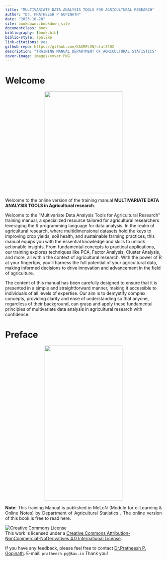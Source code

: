 ```yaml
---
title: "MULTIVARIATE DATA ANALYSIS TOOLS FOR AGRICULTURAL RESEARCH"
author: "Dr. PRATHEESH P GOPINATH"
date: "2023-10-20"
site: bookdown::bookdown_site
documentclass: book
bibliography: [book.bib]
biblio-style: apalike
link-citations: yes
github-repo: https://github.com/KAUMELON/stat3202
description: "TRAINING MANUAL DEPARTMENT OF AGRICULTURAL STATISTICS"
cover-image: images/cover.PNG
---  
```

 

# Welcome {-} 
<p style="text-align: center;"><a href="https://coavellayani.kau.in/people/sub-lt-dr-pratheesh-p-gopinath"><img src="images/cover.png" class="cover" width="250" height="328"/></a></p>  
Welcome to the online version of the training manual **MULTIVARIATE DATA ANALYSIS TOOLS in Agricultural research**.  
<p>Welcome to the "Multivariate Data Analysis Tools for Agricultural Research" training manual, a specialized resource tailored for agricultural researchers leveraging the R programming language for data analysis. In the realm of agricultural research, where multidimensional datasets hold the keys to improving crop yields, soil health, and sustainable farming practices, this manual equips you with the essential knowledge and skills to unlock actionable insights. From fundamental concepts to practical applications, our training explores techniques like PCA, Factor Analysis, Cluster Analysis, and more, all within the context of agricultural research. With the power of R at your fingertips, you'll harness the full potential of your agricultural data, making informed decisions to drive innovation and advancement in the field of agriculture.</p> 

<p>The content of this manual has been carefully designed to ensure that it is presented in a simple and straightforward manner, making it accessible to individuals of all levels of expertise. Our aim is to demystify complex concepts, providing clarity and ease of understanding so that anyone, regardless of their background, can grasp and apply these fundamental principles of multivariate data analysis in agricultural research with confidence.</p>



# Preface {-}  
<p style="text-align: center;"><a href="https://coavellayani.kau.in/people/sub-lt-dr-pratheesh-p-gopinath"><img src="docs/info.png" class="cover" width="250" height="500"/></a></p>    
<p style="text-align: justify;"> **Note**: This training Manual is published in MeLoN (Module for e-Learning & Online Notes) by Department of Agricultural Statistics . The online version of this book is free to read here.</p> 
````{=html}
<a rel="license" href="http://creativecommons.org/licenses/by-nc-nd/4.0/"><img alt="Creative Commons License" style="border-width:0" src="https://i.creativecommons.org/l/by-nc-nd/4.0/88x31.png" /></a><br />This work is licensed under a <a rel="license" href="http://creativecommons.org/licenses/by-nc-nd/4.0/">Creative Commons Attribution-NonCommercial-NoDerivatives 4.0 International License</a>.
````
<p>If you have any feedback, please feel free to contact [Dr.Pratheesh P. Gopinath](https://coavellayani.kau.in/people/dr-pratheesh-p-gopinath). E-mail: `pratheesh.pg@kau.in` Thank you!</p>  










